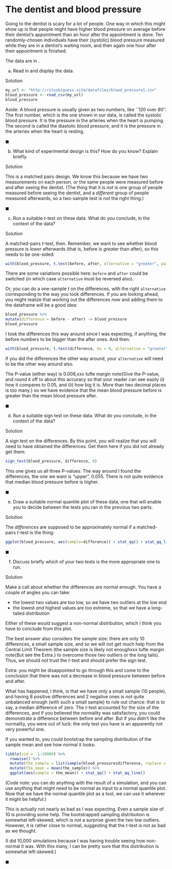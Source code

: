 # The dentist and blood pressure

 Going to the dentist is scary for a lot of people. One way in which this might show up is that people might have higher blood pressure on average before their dentist's appointment than an hour after the appointment is done. Ten randomly-chosen individuals have their (systolic) blood pressure measured while they are in a dentist's waiting room, and then again one hour after their appointment is finished.

The data are in \url{http://ritsokiguess.site/datafiles/blood_pressure1.csv}.



(a) Read in and display the data.

Solution


```r
my_url <- "http://ritsokiguess.site/datafiles/blood_pressure1.csv"
blood_pressure <- read_csv(my_url)
blood_pressure
```

Aside: A blood pressure is usually given as two numbers, like ``120 over 80''. The first number, which is the one shown in our data, is called the systolic blood pressure. It is the pressure in the arteries when the heart is pumping. The second is called the diastolic blood pressure, and it is the pressure in the arteries when the heart is resting.

$\blacksquare$


(b) What kind of experimental design is this? How do you know? Explain briefly.

Solution


This is a matched pairs design. We know this because we have two measurements on each person, or the same people were measured before and after seeing the dentist. (The thing that it is *not* is one group of people measured before seeing the dentist, and a *different* group of people measured afterwards, so a two-sample test is *not* the right thing.)


$\blacksquare$


(c) Run a suitable $t$-test on these data. What do you conclude, in the context of the data?

Solution


A matched-pairs $t$-test, then. Remember, we want to see whether blood pressure is *lower* afterwards (that is, before is *greater* than after), so this needs to be one-sided:

```r
with(blood_pressure, t.test(before, after, alternative = "greater", paired = TRUE))
```

There are some variations possible here: `before` and `after` could be switched (in which case `alternative` must be reversed also).

Or, you can do a one-sample $t$ on the differences, with the right `alternative` corresponding to the way you took differences. If you are looking ahead, you might realize that working out the differences *now* and adding them to the dataframe will be a good idea:

```r
blood_pressure %>% 
mutate(difference = before - after) -> blood_pressure
blood_pressure
```

I took the differences this way around since I was expecting, if anything, the before numbers to be bigger than the after ones. And then:

```r
with(blood_pressure, t.test(difference, mu = 0, alternative = "greater"))
```

If you did the differences the other way around, your `alternative` will need to be the other way around also.

The P-value (either way) is 0.008,xxx tufte margin note{Give the P-value, and round it off to about this accuracy so that your reader can see easily (i) how it compares to 0.05, and (ii) how big it is. More than two decimal places is too many.} so we have evidence that the mean blood pressure before is greater than the mean blood pressure after.


$\blacksquare$


(d) Run a suitable sign test on these data. What do you conclude, in the context of the data?

Solution


A sign test on the differences. By this point, you will realize that you will need to have obtained the differences. Get them here if you did not already get them:

```r
sign_test(blood_pressure, difference, 0)
```

This one gives us all three P-values. The way around I found the differences, the one we want is "upper", 0.055. There is not quite evidence that median blood pressure before is higher. 


$\blacksquare$


(e) Draw a suitable normal quantile plot of these data, one that will enable you to decide between the tests you ran in the previous two parts.

Solution



The *differences* are supposed to be approximately normal if a matched-pairs $t$-test is the thing:

```r
ggplot(blood_pressure, aes(sample=difference)) + stat_qq() + stat_qq_line()
```


$\blacksquare$


(f) Discuss briefly which of your two tests is the more appropriate one to run.

Solution


Make a call about whether the differences are normal enough. You have a couple of angles you can take:

- the lowest two values are too low, so we have two outliers at the low end
- the lowest *and* highest values are too extreme, so that we have a long-tailed distribution

Either of these would suggest a non-normal distribution, which I think you have to conclude from this plot.

The best answer also considers the sample size: there are only 10 differences, a small sample size, and so we will not get much help from the Central Limit Theorem (the sample size is likely not enoughxxx tufte margin note{But see the Extra.} to overcome those two outliers or the long tails). Thus, we should *not* trust the $t$-test and should prefer the sign test.

Extra: you might be disappointed to go through this and come to the conclusion that there was not a decrease in blood pressure between before and after.

What has happened, I think, is that we have only a small sample (10 people), and having 8 positive differences and 2 negative ones is not quite unbalanced enough (with such a small sample) to rule out chance: that is to say, a median difference of zero. The $t$-test accounted for the size of the differences, and if you believed the normality was satisfactory, you could demonstrate a difference between before and after. But if you didn't like the normality, you were out of luck: the only test you have is an apparently not very powerful one.

If you wanted to, you could bootstrap the sampling distribution of the sample mean and see how normal it looks:

```r
tibble(sim =  1:10000) %>% 
  rowwise() %>% 
  mutate(the_sample = list(sample(blood_pressure$difference, replace = TRUE))) %>% 
  mutate(the_mean = mean(the_sample)) %>% 
  ggplot(aes(sample = the_mean)) + stat_qq() + stat_qq_line()
```

(Code note: you can do anything with the result of a simulation, and you can use anything that might need to be normal as input to a normal quantile plot. Now that we have the normal quantile plot as a tool, we can use it wherever it might be helpful.)

This is actually not nearly as bad as I was expecting. Even a sample size of 10 is providing some help. The bootstrapped sampling distribution is somewhat left-skewed, which is not a surprise given the two low outliers. However, it is rather close to normal, suggesting that the $t$-test is not as bad as we thought.

(I did 10,000 simulations because I was having trouble seeing how non-normal it was. With this many, I can be pretty sure that this distribution is somewhat left-skewed.)


$\blacksquare$





